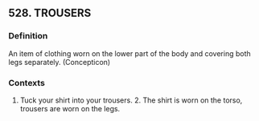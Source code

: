 ## 528. TROUSERS
### Definition
An item of clothing worn on the lower part of the body and covering both legs separately. (Concepticon)

### Contexts
1. Tuck your shirt into your trousers. 2. The shirt is worn on the torso, trousers are worn on the legs.

